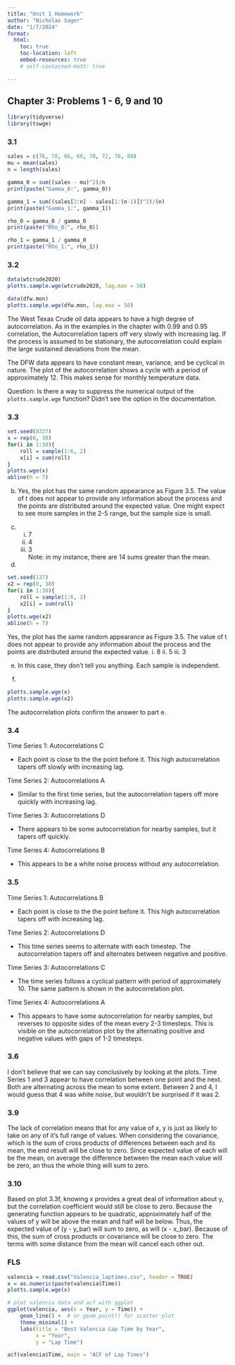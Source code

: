 ```yaml
---
title: "Unit 1 Homework"
author: "Nicholas Sager"
date: "1/7/2024"
format: 
  html: 
    toc: true
    toc-location: left
    embed-resources: true
    # self-contained-math: true

---
```


## Chapter 3: Problems 1 - 6, 9 and 10
```r
library(tidyverse)
library(tswge)
```

### 3.1
```r
sales = c(76, 70, 66, 60, 70, 72, 76, 80)
mu = mean(sales)
n = length(sales)

gamma_0 = sum((sales - mu)^2)/n
print(paste("Gamma_0:", gamma_0))

gamma_1 = sum((sales[2:n] - sales[1:(n-1)])^2)/(n)
print(paste("Gamma_1:", gamma_1))

rho_0 = gamma_0 / gamma_0
print(paste("Rho_0:", rho_0))

rho_1 = gamma_1 / gamma_0
print(paste("Rho_1:", rho_1))
```

### 3.2
```r
data(wtcrude2020)
plotts.sample.wge(wtcrude2020, lag.max = 50)

data(dfw.mon)
plotts.sample.wge(dfw.mon, lag.max = 50)
```
The West Texas Crude oil data appears to have a high degree of autocorrelation. As in the examples in the chapter with 0.99 and 0.95 correlation, the Autocorrelation tapers off very slowly with increasing lag. If the process is assumed to be stationary, the autocorrelation could explain the large sustained deviations from the mean. 

The DFW data appears to have constant mean, variance, and be cyclical in nature. The plot of the autocorrelation shows a cycle with a period of approximately 12. This makes sense for monthly temperature data.

Question: Is there a way to suppress the numerical output of the `plotts.sample.wge` function? Didn't see the option in the documentation.

### 3.3
```r
set.seed(8327)
x = rep(0, 30)
for(i in 1:30){
    roll = sample(1:6, 2)
    x[i] = sum(roll)
}
plotts.wge(x)
abline(h = 7)
```
b. Yes, the plot has the same random appearance as Figure 3.5. The value of t does not appear to provide any information about the process and the points are distributed around the expected value. One might expect to see more samples in the 2-5 range, but the sample size is small.

c. i. 7
   ii. 4
   iii. 3  
Note: in my instance, there are 14 sums greater than the mean.

d. 
```r
set.seed(137)
x2 = rep(0, 30)
for(i in 1:30){
    roll = sample(1:6, 2)
    x2[i] = sum(roll)
}
plotts.wge(x2)
abline(h = 7)
```
Yes, the plot has the same random appearance as Figure 3.5. The value of t does not appear to provide any information about the process and the points are distributed around the expected value. 
   i. 8
   ii. 5
   iii. 3  

e. In this case, they don't tell you anything. Each sample is independent.

f. 
```r
plotts.sample.wge(x)
plotts.sample.wge(x2)
```
The autocorrelation plots confirm the answer to part e.

### 3.4
Time Series 1: Autocorrelations C

 - Each point is close to the the point before it. This high autocorrelation tapers off slowly with increasing lag.

Time Series 2: Autocorrelations A

 - Similar to the first time series, but the autocorrelation tapers off more quickly with increasing lag.

Time Series 3: Autocorrelations D

 - There appears to be some autocorrelation for nearby samples, but it tapers off quickly.

Time Series 4: Autocorrelations B

 - This appears to be a white noise process without any autocorrelation.

### 3.5
Time Series 1: Autocorrelations B

 - Each point is close to the the point before it. This high autocorrelation tapers off with increasing lag.

Time Series 2: Autocorrelations D

 - This time series seems to alternate with each timestep. The autocorrelation tapers off and alternates between negative and positive.

Time Series 3: Autocorrelations C

 - The time series follows a cyclical pattern with period of approximately 10. The same pattern is shown in the autocorrelation plot.

Time Series 4: Autocorrelations A

 - This appears to have some autocorrelation for nearby samples, but reverses to opposite sides of the mean every 2-3 timesteps. This is visible on the autocorrelation plot by the alternating positive and negative values with gaps of 1-2 timesteps.

### 3.6
I don't believe that we can say conclusively by looking at the plots. Time Series 1 and 3 appear to have correlation between one point and the next. Both are alternating across the mean to some extent. Between 2 and 4, I would guess that 4 was white noise, but wouldn't be surprised if it was 2.

### 3.9
The lack of correlation means that for any value of x, y is just as likely to take on any of it's full range of values. When considering the covariance, which is the sum of cross products of differences between each and its mean, the end result will be close to zero. Since expected value of each will be the mean, on average the difference between the mean each value will be zero, an thus the whole thing will sum to zero.

### 3.10
Based on plot 3.3f, knowing x provides a great deal of information about y, but the correlation coefficient would still be close to zero. Because the generating function appears to be quadratic, approximately half of the values of y will be above the mean and half will be below. Thus, the expected value of (y - y_bar) will sum to zero, as will (x - x_bar). Because of this, the sum of cross products or covariance will be close to zero. The terms with some distance from the mean will cancel each other out.

### FLS
```r
valencia = read.csv("Valencia_laptimes.csv", header = TRUE)
x = as.numeric(paste(valencia$Time))
plotts.sample.wge(x)

# plot valencia data and acf with ggplot
ggplot(valencia, aes(x = Year, y = Time)) +
    geom_line() +  # or geom_point() for scatter plot
    theme_minimal() +
    labs(title = "Best Valencia Lap Time by Year",
         x = "Year",
         y = "Lap Time")

acf(valencia$Time, main = "ACF of Lap Times")
```

